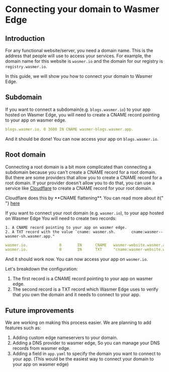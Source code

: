 
# Connecting your domain to Wasmer Edge

## Introduction

For any functional website/server, you need a domain name. This is the address that people will use to access your services.
For example, the domain name for this website is `wasmer.io` and the domain for our registry is `registry.wasmer.io`.

In this guide, we will show you how to connect your domain to Wasmer Edge.

## Subdomain

If you want to connect a subdomain(e.g. `blogs.wasmer.io`) to your app hosted on Wasmer Edge, you will need to create a CNAME record pointing to your app on wasmer edge.

```yaml
blogs.wasmer.io. 0 3600 IN CNAME wasmer-blogs.wasmer.app.
```

And it should be done! You can now access your app on `blogs.wasmer.io`.

## Root domain

Connecting a root domain is a bit more complicated than connecting a subdomain because you can't create a CNAME record for a root domain. But there are some providers that allow you to create a CNAME record for a root domain. If your provider doesn't allow you to do that, you can use a service like [Cloudflare](https://www.cloudflare.com/) to create a CNAME record for your root domain.

<Callout type="info" emoji="ℹ️">
  Cloudflare does this by **CNAME flattening**. You can read more about it{" "}
  <a href="https://blog.cloudflare.com/introducing-cname-flattening-rfc-compliant-cnames-at-a-domains-root/">
    here
  </a>
</Callout>

If you want to connect your root domain (e.g. `wasmer.io`), to your app hosted on Wasmer Edge
You will need to create two records:

    1. A CNAME record pointing to your app on wasmer edge.
    2. A TXT record with the value `cname: wasmer.sh.       cname:wasmer--wasmer-sh.wasmer.app."

```yaml
wasmer.io.              0       IN      CNAME   wasmer-website.wasmer.app
wasmer.io.              0       IN      TXT     "cname:wasmer-website.wasmer.app."
```

And it should work now. You can now access your app on `wasmer.io`.

Let's breakdown the configuration:

1. The first record is a CNAME record pointing to your app on wasmer edge.
2. The second record is a TXT record which Wasmer Edge uses to verify that you own the domain and it needs to connect to your app.

## Future improvements

We are working on making this process easier. We are planning to add features such as:

1. Adding custom edge nameservers to your domain.
2. Adding a DNS provider to wasmer edge, So you can manage your DNS records from wasmer edge.
3. Adding a field in `app.yaml` to specify the domain you want to connect to your app. (This would be the easiest way to connect your domain to your app on wasmer edge)
